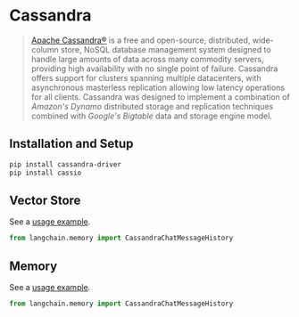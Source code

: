# Cassandra

>[Apache Cassandra®](https://cassandra.apache.org/) is a free and open-source, distributed, wide-column
> store, NoSQL database management system designed to handle large amounts of data across many commodity servers, 
> providing high availability with no single point of failure. Cassandra offers support for clusters spanning
> multiple datacenters, with asynchronous masterless replication allowing low latency operations for all clients. 
> Cassandra was designed to implement a combination of _Amazon's Dynamo_ distributed storage and replication
> techniques combined with _Google's Bigtable_ data and storage engine model.
 
## Installation and Setup

```bash
pip install cassandra-driver
pip install cassio
```



## Vector Store

See a [usage example](/docs/integrations/vectorstores/cassandra).

```python
from langchain.memory import CassandraChatMessageHistory
```



## Memory

See a [usage example](/docs/modules/memory/integrations/cassandra_chat_message_history).

```python
from langchain.memory import CassandraChatMessageHistory
```
